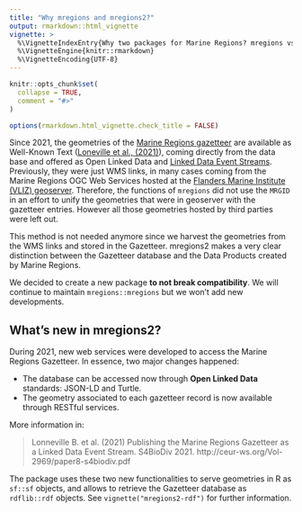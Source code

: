 ```yaml
---
title: "Why mregions and mregions2?"
output: rmarkdown::html_vignette
vignette: >
  %\VignetteIndexEntry{Why two packages for Marine Regions? mregions vs mregions2}
  %\VignetteEngine{knitr::rmarkdown}
  %\VignetteEncoding{UTF-8}
---
```


```r
knitr::opts_chunk$set(
  collapse = TRUE,
  comment = "#>"
)

options(rmarkdown.html_vignette.check_title = FALSE)
```

Since 2021, the geometries of the [Marine Regions gazetteer](https://marineregions.org/gazetteer.php?p=webservices) are available as Well-Known Text ([Loneville et al., (2021)](http://ceur-ws.org/Vol-2969/paper8-s4biodiv.pdf)), coming directly from the data base and offered as Open Linked Data and [Linked Data Event Streams](https://w3id.org/ldes/specification). Previously, they were just WMS links, in many cases coming from the Marine Regions OGC Web Services hosted at the [Flanders Marine Institute (VLIZ) geoserver](https://geo.vliz.be). Therefore, the functions of `mregions` did not use the `MRGID` in an effort to unify the geometries that were in geoserver with the gazetteer entries. However all those geometries hosted by third parties were left out.

This method is not needed anymore since we harvest the geometries from the WMS links and stored in the Gazetteer. mregions2 makes a very clear distinction between the Gazetteer database and the Data Products created by Marine Regions.

We decided to create a new package **to not break compatibility**. We will continue to maintain `mregions::mregions` but we won't add new developments.

## What's new in mregions2?

During 2021, new web services were developed to access the Marine Regions Gazetteer. In essence, two major changes happened:

* The database can be accessed now through **Open Linked Data** standards: JSON-LD and Turtle. 
* The geometry associated to each gazetteer record is now available through RESTful services.

More information in: 

> Lonneville B. et al. (2021) Publishing the Marine Regions Gazetteer as a Linked Data Event Stream. S4BioDiv 2021. http://ceur-ws.org/Vol-2969/paper8-s4biodiv.pdf

The  package uses these two new functionalities to serve geometries in R as `sf::sf` objects, and allows to retrieve the Gazetteer database as `rdflib::rdf` objects. See `vignette("mregions2-rdf")` for further information.
